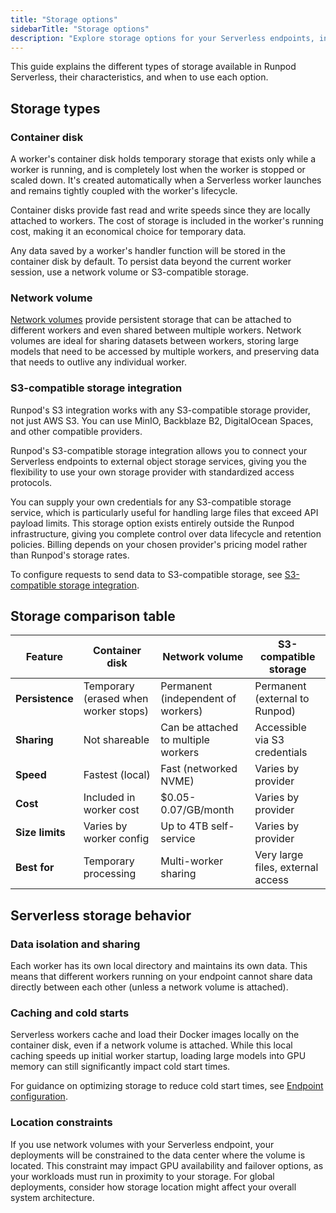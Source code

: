 ```yaml
---
title: "Storage options"
sidebarTitle: "Storage options"
description: "Explore storage options for your Serverless endpoints, including container disks, network volumes, and S3-compatible storage."
---
```


This guide explains the different types of storage available in Runpod Serverless, their characteristics, and when to use each option.

## Storage types

### Container disk

A worker's container disk holds temporary storage that exists only while a worker is running, and is completely lost when the worker is stopped or scaled down. It's created automatically when a Serverless worker launches and remains tightly coupled with the worker's lifecycle. 

Container disks provide fast read and write speeds since they are locally attached to workers. The cost of storage is included in the worker's running cost, making it an economical choice for temporary data.

Any data saved by a worker's handler function will be stored in the container disk by default. To persist data beyond the current worker session, use a network volume or S3-compatible storage.

### Network volume

[Network volumes](/storage/network-volumes) provide persistent storage that can be attached to different workers and even shared between multiple workers. Network volumes are ideal for sharing datasets between workers, storing large models that need to be accessed by multiple workers, and preserving data that needs to outlive any individual worker.

### S3-compatible storage integration

<Tip>

Runpod's S3 integration works with any S3-compatible storage provider, not just AWS S3. You can use MinIO, Backblaze B2, DigitalOcean Spaces, and other compatible providers.

</Tip>

Runpod's S3-compatible storage integration allows you to connect your Serverless endpoints to external object storage services, giving you the flexibility to use your own storage provider with standardized access protocols.

You can supply your own credentials for any S3-compatible storage service, which is particularly useful for handling large files that exceed API payload limits. This storage option exists entirely outside the Runpod infrastructure, giving you complete control over data lifecycle and retention policies. Billing depends on your chosen provider's pricing model rather than Runpod's storage rates.

To configure requests to send data to S3-compatible storage, see [S3-compatible storage integration](/serverless/endpoints/send-requests#s3-compatible-storage-integration).

## Storage comparison table

| Feature                 | Container disk                     | Network volume                       | S3-compatible storage          |
| ----------------------- | ------------------------------------ | ------------------------------------ | ------------------------------ |
| **Persistence**         | Temporary (erased when worker stops)   | Permanent (independent of workers) | Permanent (external to Runpod) |
| **Sharing**             | Not shareable                        | Can be attached to multiple workers  | Accessible via S3 credentials     |
| **Speed**               | Fastest (local)                      | Fast (networked NVME)                | Varies by provider             |
| **Cost**                | Included in worker cost              | $0.05-0.07/GB/month                  | Varies by provider            |
| **Size limits**         | Varies by worker config              | Up to 4TB self-service               | Varies by provider             |
| **Best for**            | Temporary processing                 | Multi-worker sharing                 | Very large files, external access |

## Serverless storage behavior

### Data isolation and sharing

Each worker has its own local directory and maintains its own data. This means that different workers running on your endpoint cannot share data directly between each other (unless a network volume is attached).

### Caching and cold starts

Serverless workers cache and load their Docker images locally on the container disk, even if a network volume is attached. While this local caching speeds up initial worker startup, loading large models into GPU memory can still significantly impact cold start times.

For guidance on optimizing storage to reduce cold start times, see [Endpoint configuration](/serverless/endpoints/endpoint-configurations#reducing-worker-startup-times).

### Location constraints

If you use network volumes with your Serverless endpoint, your deployments will be constrained to the data center where the volume is located. This constraint may impact GPU availability and failover options, as your workloads must run in proximity to your storage. For global deployments, consider how storage location might affect your overall system architecture.
